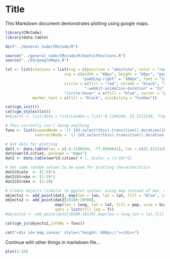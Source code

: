Title
========================================================

This Markdown document demonstrates plotting using google maps. 

```{r, echo=FALSE, message=FALSE, warning=FALSE}
library(CMcCode)
library(data.table)

dir("../General Code/CMcCode/R")

source("../general code/CMcCode/R/UsefulFUnctions.R")
source("../D3/googleMaps.R")

```

```{r, echo=FALSE, results='asis', warning=FALSE}
lst <- list(stations = list(svg = c(position = "absolute", color = "red"),
                          svg = c(width = "60px", height = "60px", "padding-bottom" = "100px", 
                                  "padding-right" = "100px", font = "12px sans-serif"),
                          circle = c(fill = "red", stroke = "black", "stroke-width" = "1px", "-webkit-animation-name" = "redPulse", 
                                   "-webkit-animation-duration" = "2s", "-webkit-animation-iteration-count" = "infinite"), 
                          "circle:hover" = c(fill = "blue", cursor = "pointer")), 
            marker_text = c(fill = "black", visibility = "hidden"))

cat(cgm_init())
cat(cgm_styles(lst))
#objects <- list(data = list(London = list(-0.1198244, 51.5112139, "Capital of Great Britain"), WashingtonDC = list(-77.0364641, 38.9072309, "Capital of United States")))

# This currently isn't doing anything
funs <- list(expandNode = '() {d3.select(this).transition().duration(1000).attr("r", 7)}', 
             contractNode = '() {d3.select(this).transition().duration(100).attr("r", 4)}')

# Get data for plotting
dat1 <- data.table(lon = c(-0.1198244, -77.0364641), lat = c(51.5112139, 38.9072309), city = c("London", "WashingtonDC"), description = c("Capital of Great Britain", "Capital of United States"))
data(world.cities, package = "maps")
dat2 <- data.table(world.cities) # [, Scale: = (1:10)*2]

# Set some random values to be used for plotting characteristics
dat2$Scale  <- (1:5)*4
dat2$Stroke <- (1:5)*2
dat2$Stroke <- (1:10)

# Create objects (similar to ggplot syntax: using map instead of aes, using add_point instead of geom_point)
objects1 <- add_point(dat1, map(lon = lon, lat = lat, fill = "blue", col = "seagreen", stroke = 2))
objects2 <- add_point(dat2[10100:10500],
                      map(lon = long, lat = lat, fill = pop, size = Scale, group = letters[Stroke], col = "red", alpha = .6),
                      opts = list(fill_log = T))
#objects2 <- add_point(dat2[10100:10110],map(lon = long,lat = lat,fill = "green"))

cat(cgm_js(objects2,jsFUNs = funs))


```


```{r,echo = FALSE,results = 'asis'}
cat("<div id='map_canvas' style=\"height: 600px;\"></div>")
```

Continue with other things in markdown file...

```{r,echo = FALSE}
plot(1:10)
```



